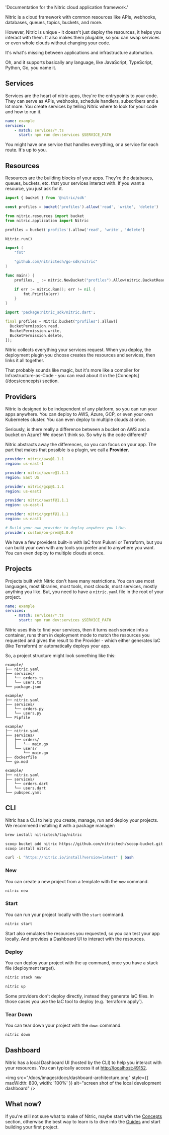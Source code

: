 
  'Documentation for the Nitric cloud application framework.'


<HomeHeader
  title="Nitric Documentation"
  description="Build cloud backends that run anywhere, fast."
/>

Nitric is a cloud framework with common resources like APIs, webhooks, databases, queues, topics, buckets, and more.

However, Nitric is unique - it doesn't just deploy the resources, it helps you interact with them. It also makes them plugable, so you can swap services or even whole clouds without changing your code.

It's what's missing between applications and infrastructure automation.

Oh, and it supports basically any language, like JavaScript, TypeScript, Python, Go, you name it.

## Services

Services are the heart of nitric apps, they're the entrypoints to your code. They can serve as APIs, webhooks, schedule handlers, subscribers and a lot more. You create services by telling Nitric where to look for your code and how to run it.

```yaml {{ label:"nitric.yaml" }}
name: example
services:
    - match: services/*.ts
      start: npm run dev:services $SERVICE_PATH
```

You might have one service that handles everything, or a service for each route. It's up to you.

## Resources

Resources are the building blocks of your apps. They're the databases, queues, buckets, etc. that your services interact with. If you want a resource, you just ask for it.

<CodeGroup>

```javascript {{ label:"services/example.js" }}
import { bucket } from '@nitric/sdk'

const profiles = bucket('profiles').allow('read', 'write', 'delete')
```

```python {{ label:"services/example.py" }}
from nitric.resources import bucket
from nitric.application import Nitric

profiles = bucket('profiles').allow('read', 'write', 'delete')

Nitric.run()
```

```go {{ label:"services/example/main.go" }}
import (
	"fmt"

	"github.com/nitrictech/go-sdk/nitric"
)

func main() {
	profiles, _ := nitric.NewBucket("profiles").Allow(nitric.BucketRead, nitric.BucketWrite, nitric.BucketDelete)

	if err := nitric.Run(); err != nil {
		fmt.Println(err)
	}
}
```

```dart {{ label:"services/example.dart" }}
import 'package:nitric_sdk/nitric.dart';

final profiles = Nitric.bucket("profiles").allow([
  BucketPermission.read,
  BucketPermission.write,
  BucketPermission.delete,
]);
```

</CodeGroup>

Nitric collects everything your services request. When you deploy, the deployment plugin you choose creates the resources and services, then links it all together.

<Note>
  That probably sounds like magic, but it's more like a compiler for Infrastructure-as-Code - you can read about it in the [Concepts](/docs/concepts) section.
</Note>

## Providers

Nitric is designed to be independent of any platform, so you can run your apps anywhere. You can deploy to AWS, Azure, GCP, or even your own Kubernetes cluster. You can even deploy to multiple clouds at once.

Seriously, is there really a difference between a bucket on AWS and a bucket on Azure? We doesn't think so. So why is the code different?

Nitric abstracts away the differences, so you can focus on your app. The part that makes that possible is a plugin, we call a **Provider**.

<CodeGroup>

```yaml {{ label:"nitric.prod.yaml", title: "AWS Pulumi" }}
provider: nitric/aws@1.1.1
region: us-east-1
```

```yaml {{ label:"nitric.prod.yaml", title: "Azure Pulumi" }}
provider: nitric/azure@1.1.1
region: East US
```

```yaml {{ label:"nitric.prod.yaml", title: "Google Pulumi" }}
provider: nitric/gcp@1.1.1
region: us-east1
```

```yaml {{ label:"nitric.prod.yaml", title: "AWS Terraform" }}
provider: nitric/awstf@1.1.1
region: us-east-1
```

```yaml {{ label:"nitric.prod.yaml", title: "Google Terraform" }}
provider: nitric/gcptf@1.1.1
region: us-east1
```

```yaml {{ label:"nitric.prod.yaml", title: "Custom" }}
# Build your own provider to deploy anywhere you like.
provider: custom/on-prem@1.0.0
```

</CodeGroup>

We have a few providers built-in with IaC from Pulumi or Terraform, but you can build your own with any tools you prefer and to anywhere you want. You can even deploy to multiple clouds at once.

## Projects

Projects built with Nitric don't have many restrictions. You can use most languages, most libraries, most tools, most clouds, most services, mostly anything you like. But, you need to have a `nitric.yaml` file in the root of your project.

```yaml {{ label:"nitric.yaml" }}
name: example
services:
    - match: services/*.ts
      start: npm run dev:services $SERVICE_PATH
```

Nitric uses this to find your services, then it turns each service into a container, runs them in deployment mode to match the resources you requested and gives the result to the Provider - which either generates IaC (like Terraform) or automatically deploys your app.

So, a project structure might look something like this:

<CodeGroup>

```plaintext {{ title:"JavaScript" }}
example/
├── nitric.yaml
├── services/
│   └── orders.ts
│   └── users.ts
└── package.json
```

```plaintext {{ title:"Python" }}
example/
├── nitric.yaml
├── services/
│   └── orders.py
│   └── users.py
└── Pipfile
```

```plaintext {{ title:"Go" }}
example/
├── nitric.yaml
├── services/
│   ├── orders/
│   │   └── main.go
│   └── users/
│       └── main.go
├── dockerfile
└── go.mod
```

```plaintext {{ title:"Dart" }}
example/
├── nitric.yaml
├── services/
│   └── orders.dart
│   └── users.dart
└── pubspec.yaml
```

</CodeGroup>

## CLI

Nitric has a CLI to help you create, manage, run and deploy your projects. We recommend installing it with a package manager:

<InstallNitric>

```bash {{ title: 'macOS' }}
brew install nitrictech/tap/nitric
```

```bash {{ title: 'Windows' }}
scoop bucket add nitric https://github.com/nitrictech/scoop-bucket.git
scoop install nitric
```

```bash {{ title: 'Linux' }}
curl -L "https://nitric.io/install?version=latest" | bash
```

</InstallNitric>

### New

You can create a new project from a template with the `new` command.

```bash
nitric new
```

### Start

You can run your project locally with the `start` command.

```bash
nitric start
```

<Note>
  Start also emulates the resources you requested, so you can test your app locally. And provides a Dashboard UI to interact with the resources.
</Note>

### Deploy

You can deploy your project with the `up` command, once you have a stack file (deployment target).

```bash
nitric stack new

nitric up
```

<Note>
  Some providers don't deploy directly, instead they generate IaC files. In those cases you use the IaC tool to deploy (e.g. `terraform apply`).
</Note>

### Tear Down

You can tear down your project with the `down` command.

```bash
nitric down
```

## Dashboard

Nitric has a local Dashboard UI (hosted by the CLI) to help you interact with your resources. You can typically access it at [http://localhost:49152](http://localhost:49152/).

<img
  src="/docs/images/docs/dashboard-architecture.png"
  style={{ maxWidth: 800, width: '100%' }}
  alt="screen shot of the local development dashboard"
/>

## What now?

If you're still not sure what to make of Nitric, maybe start with the [Concepts](/docs/concepts) section, otherwise the best way to learn is to dive into the [Guides](/docs/guides) and start building your first project.
